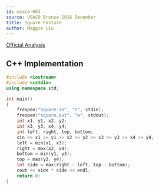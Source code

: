 ```yaml
---
id: usaco-663
source: USACO Bronze 2016 December
title: Square Pasture
author: Maggie Liu
---
```


[Official Analysis](http://www.usaco.org/current/data/sol_square_bronze_dec16.html)

<LanguageSection>

<CPPSection>

## C++ Implementation

```cpp
#include <iostream>
#include <cstdio>
using namespace std;

int main()
{
	freopen("square.in", "r", stdin);
	freopen("square.out", "w", stdout);
	int x1, y1, x2, y2;
	int x3, y3, x4, y4;
	int left, right, top, bottom;
	cin >> x1 >> y1 >> x2 >> y2 >> x3 >> y3 >> x4 >> y4;
	left = min(x1, x3);
	right = max(x2, x4);
	bottom = min(y1, y3);
	top = max(y2, y4);
	int side = max(right - left, top - bottom);
	cout << side * side << endl;
	return 0;
}
```

</CPPSection>

</LanguageSection>